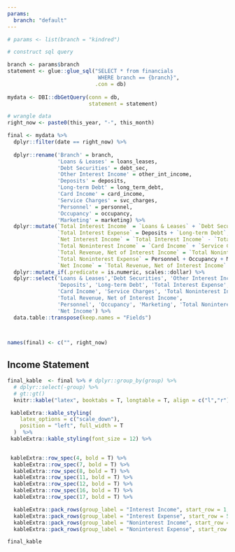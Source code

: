 ```yaml
---
params:
  branch: "default"
---
```



```r
# params <- list(branch = "kindred")
```


```r
# construct sql query

branch <- params$branch
statement <- glue::glue_sql("SELECT * from financials
                             WHERE branch == {branch}", 
                            .con = db)
                             
mydata <- DBI::dbGetQuery(conn = db,
                          statement = statement)
```



```r
# wrangle data
right_now <- paste0(this_year, "-", this_month)

final <- mydata %>% 
  dplyr::filter(date == right_now) %>% 
  
  dplyr::rename('Branch' = branch,
                'Loans & Leases' = loans_leases,
                'Debt Securities' = debt_sec,
                'Other Interest Income' = other_int_income,
                'Deposits' = deposits,
                'Long-term Debt' = long_term_debt,
                'Card Income' = card_income,
                'Service Charges' = svc_charges,
                'Personnel' = personnel,
                'Occupancy' = occupancy,
                'Marketing' = marketing) %>% 
  dplyr::mutate(`Total Interest Income` = `Loans & Leases` + `Debt Securities` + `Other Interest Income`,
                `Total Interest Expense` = Deposits + `Long-term Debt`,
                `Net Interest Income` = `Total Interest Income` - `Total Interest Expense`,
                `Total Noninterest Income` = `Card Income` + `Service Charges`,
                `Total Revenue, Net of Interest Income` = `Total Noninterest Income` + `Net Interest Income`,
                `Total Noninterest Expense` = Personnel + Occupancy + Marketing,
                `Net Income` = `Total Revenue, Net of Interest Income` - `Total Noninterest Expense`) %>% 
  dplyr::mutate_if(.predicate = is.numeric, scales::dollar) %>% 
  dplyr::select('Loans & Leases','Debt Securities', 'Other Interest Income', 'Total Interest Income',
                'Deposits', 'Long-term Debt', 'Total Interest Expense', 'Net Interest Income',
                'Card Income', 'Service Charges', 'Total Noninterest Income',
                'Total Revenue, Net of Interest Income',
                'Personnel', 'Occupancy', 'Marketing', 'Total Noninterest Expense',
                'Net Income') %>% 
  data.table::transpose(keep.names = "Fields")

  

names(final) <- c("", right_now) 
```

## Income Statement

```r
final_kable  <- final %>% # dplyr::group_by(group) %>%
  # dplyr::select(-group) %>%
  # gt::gt()
  knitr::kable("latex", booktabs = T, longtable = T, align = c("l","r")) %>%

 kableExtra::kable_styling(
    latex_options = c("scale_down"),
    position = "left", full_width = T
  )  %>% 
 kableExtra::kable_styling(font_size = 12) %>% 

  
 kableExtra::row_spec(4, bold = T) %>% 
  kableExtra::row_spec(7, bold = T) %>% 
  kableExtra::row_spec(8, bold = T) %>% 
  kableExtra::row_spec(11, bold = T) %>% 
  kableExtra::row_spec(12, bold = T) %>% 
  kableExtra::row_spec(16, bold = T) %>% 
  kableExtra::row_spec(17, bold = T) %>% 

  kableExtra::pack_rows(group_label = "Interest Income", start_row = 1, end_row = 4) %>% 
  kableExtra::pack_rows(group_label = "Interest Expense", start_row = 5, end_row = 8) %>% 
  kableExtra::pack_rows(group_label = "Noninterest Income", start_row = 9, end_row = 12) %>% 
  kableExtra::pack_rows(group_label = "Noninterest Expense", start_row = 13, end_row = 16)

final_kable
```

